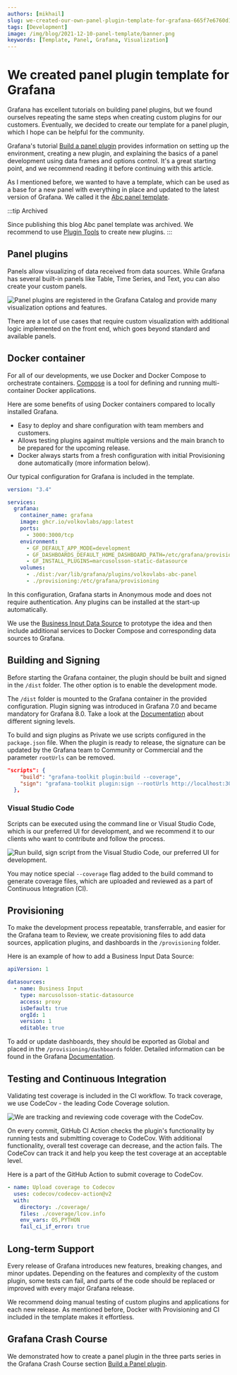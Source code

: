 ```yaml
---
authors: [mikhail]
slug: we-created-our-own-panel-plugin-template-for-grafana-665f7e6760d1/
tags: [Development]
image: /img/blog/2021-12-10-panel-template/banner.png
keywords: [Template, Panel, Grafana, Visualization]
---
```



# We created panel plugin template for Grafana

Grafana has excellent tutorials on building panel plugins, but we found ourselves repeating the same steps when creating custom plugins for our customers. Eventually, we decided to create our template for a panel plugin, which I hope can be helpful for the community.

Grafana's tutorial [Build a panel plugin](https://grafana.com/tutorials/build-a-panel-plugin/) provides information on setting up the environment, creating a new plugin, and explaining the basics of a panel development using data frames and options control. It's a great starting point, and we recommend reading it before continuing with this article.

As I mentioned before, we wanted to have a template, which can be used as a base for a new panel with everything in place and updated to the latest version of Grafana. We called it the [Abc panel template](https://github.com/VolkovLabs/volkovlabs-abc-panel).

:::tip Archived

Since publishing this blog Abc panel template was archived. We recommend to use [Plugin Tools](https://grafana.com/developers/plugin-tools/) to create new plugins.
:::

## Panel plugins

Panels allow visualizing of data received from data sources. While Grafana has several built-in panels like Table, Time Series, and Text, you can also create your custom panels.

<Image
  title="Panel plugins are registered in the Grafana Catalog and provide many visualization options and features."
  src="/img/blog/2021-12-10-panel-template/panels.png"
/>

There are a lot of use cases that require custom visualization with additional logic implemented on the front end, which goes beyond standard and available panels.

## Docker container

For all of our developments, we use Docker and Docker Compose to orchestrate containers. [Compose](https://docs.docker.com/compose/) is a tool for defining and running multi-container Docker applications.

Here are some benefits of using Docker containers compared to locally installed Grafana.

- Easy to deploy and share configuration with team members and customers.
- Allows testing plugins against multiple versions and the main branch to be prepared for the upcoming release.
- Docker always starts from a fresh configuration with initial Provisioning done automatically (more information below).

Our typical configuration for Grafana is included in the template.

```yaml
version: "3.4"

services:
  grafana:
    container_name: grafana
    image: ghcr.io/volkovlabs/app:latest
    ports:
      - 3000:3000/tcp
    environment:
      - GF_DEFAULT_APP_MODE=development
      - GF_DASHBOARDS_DEFAULT_HOME_DASHBOARD_PATH=/etc/grafana/provisioning/dashboards/panels.json
      - GF_INSTALL_PLUGINS=marcusolsson-static-datasource
    volumes:
      - ./dist:/var/lib/grafana/plugins/volkovlabs-abc-panel
      - ./provisioning:/etc/grafana/provisioning
```

In this configuration, Grafana starts in Anonymous mode and does not require authentication. Any plugins can be installed at the start-up automatically.

We use the [Business Input Data Source](/plugins/volkovlabs-static-datasource/) to prototype the idea and then include additional services to Docker Compose and corresponding data sources to Grafana.

## Building and Signing

Before starting the Grafana container, the plugin should be built and signed in the `/dist` folder. The other option is to enable the development mode.

The `/dist` folder is mounted to the Grafana container in the provided configuration. Plugin signing was introduced in Grafana 7.0 and became mandatory for Grafana 8.0. Take a look at the [Documentation](https://grafana.com/docs/grafana/latest/developers/plugins/sign-a-plugin/) about different signing levels.

To build and sign plugins as Private we use scripts configured in the `package.json` file. When the plugin is ready to release, the signature can be updated by the Grafana team to Community or Commercial and the parameter `rootUrls` can be removed.

```json
"scripts": {
    "build": "grafana-toolkit plugin:build --coverage",
    "sign": "grafana-toolkit plugin:sign --rootUrls http://localhost:3000/",
  },
```

### Visual Studio Code

Scripts can be executed using the command line or Visual Studio Code, which is our preferred UI for development, and we recommend it to our clients who want to contribute and follow the process.

<Image
  title="Run build, sign script from the Visual Studio Code, our preferred UI for development."
  src="/img/blog/2021-12-10-panel-template/vscode.png"
/>

You may notice special `--coverage` flag added to the build command to generate coverage files, which are uploaded and reviewed as a part of Continuous Integration (CI).

## Provisioning

To make the development process repeatable, transferrable, and easier for the Grafana team to Review, we create provisioning files to add data sources, application plugins, and dashboards in the `/provisioning` folder.

Here is an example of how to add a Business Input Data Source:

```yaml
apiVersion: 1

datasources:
  - name: Business Input
    type: marcusolsson-static-datasource
    access: proxy
    isDefault: true
    orgId: 1
    version: 1
    editable: true
```

To add or update dashboards, they should be exported as Global and placed in the `/provisioning/dashboards` folder. Detailed information can be found in the Grafana [Documentation](https://grafana.com/docs/grafana/latest/administration/provisioning/).

## Testing and Continuous Integration

Validating test coverage is included in the CI workflow. To track coverage, we use CodeCov - the leading Code Coverage solution.

<Image
  title="We are tracking and reviewing code coverage with the CodeCov."
  src="/img/blog/2021-12-10-panel-template/codecov.png"
/>

On every commit, GitHub CI Action checks the plugin's functionality by running tests and submitting coverage to CodeCov. With additional functionality, overall test coverage can decrease, and the action fails. The CodeCov can track it and help you keep the test coverage at an acceptable level.

Here is a part of the GitHub Action to submit coverage to CodeCov.

```yaml
- name: Upload coverage to Codecov
  uses: codecov/codecov-action@v2
  with:
    directory: ./coverage/
    files: ./coverage/lcov.info
    env_vars: OS,PYTHON
    fail_ci_if_error: true
```

## Long-term Support

Every release of Grafana introduces new features, breaking changes, and minor updates. Depending on the features and complexity of the custom plugin, some tests can fail, and parts of the code should be replaced or improved with every major Grafana release.

We recommend doing manual testing of custom plugins and applications for each new release. As mentioned before, Docker with Provisioning and CI included in the template makes it effortless.

## Grafana Crash Course

We demonstrated how to create a panel plugin in the three parts series in the Grafana Crash Course section [Build a Panel plugin](/grafana/developer/panel).

